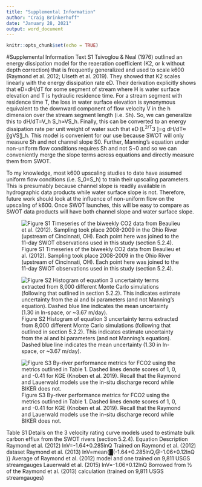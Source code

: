 ```yaml
---
title: "Supplemental Information"
author: "Craig Brinkerhoff"
date: "January 28, 2021"
output: word_document
---
```


```r
knitr::opts_chunk$set(echo = TRUE)
```

#Supplemental Information
Text S1
Tsivoglou & Neal (1976) outlined an energy dissipation model for the reaeration coefficient (K2, or k without depth correction) that is frequently generalized and used to scale k600 (Raymond et al. 2012; Ulseth et al. 2019). They showed that K2 scales linearly with the energy dissipation rate eD. Their derivation explicitly shows that eD=dH/dT for some segment of stream where H is water surface elevation and T is hydraulic residence time. For a stream segment with residence time T, the loss in water surface elevation is synonymous equivalent to the downward component of flow velocity V in the h dimension over the stream segment length (i.e. Sh). So, we can generalize this to dH/dT=V_h S_h≈VS_h. Finally, this can be converted to an energy dissipation rate per unit weight of water such that eD [L^2/T^3 ]=g dH/dT≈〖gVS〗_h. This model is convenient for our use because SWOT will only measure Sh and not channel slope S0. Further, Manning’s equation under non-uniform flow conditions requires Sh and not S¬0 and so we can conveniently merge the slope terms across equations and directly measure them from SWOT.

To my knowledge, most k600 upscaling studies to date have assumed uniform flow conditions (i.e. S_0=S_h) to train their upscaling parameters. This is presumably because channel slope is readily available in hydrographic data products while water surface slope is not. Therefore, future work should look at the influence of non-uniform flow on the upscaling of k600. Once SWOT launches, this will be easy to compare as SWOT data products will have both channel slope and water surface slope.

![Figure S1 Timeseries of the biweekly CO2 data from Beaulieu et al. (2012). Sampling took place 2008-2009 in the Ohio River (upstream of Cincinnati, OH). Each point here was joined to the 11-day SWOT observations used in this study (section 5.2.4).](outputs/flux_implications/Beaulieu_timeseries.jpg)
 
![Figure S2 Histogram of equation 3 uncertainty terms extracted from 8,000 different Monte Carlo simulations (following that outlined in section 5.2.2). This indicates estimate uncertainty from the ai and bi parameters (and not Manning’s equation). Dashed blue line indicates the mean uncertainty (1.30 in ln-space, or ~3.67 m/day).](outputs/MonteCarlo/noMannings.jpeg)
 
![Figure S3 By-river performance metrics for FCO2 using the metrics outlined in Table 1. Dashed lines denote scores of 1, 0, and -0.41 for KGE (Knoben et al. 2019). Recall that the Raymond and Lauerwald models use the in-situ discharge record while BIKER does not.](outputs/flux_implications/FCO2_by_river.jpg)

Table S1 Details on the 3 velocity rating curve models used to estimate bulk carbon efflux from the SWOT rivers (section 5.2.4).
	Equation	Description
Raymond et al. (2012)	lnV=-1.64+0.285lnQ	Trained on Raymond et al. (2012) dataset
Raymond et al. (2013)	lnV=mean{█(-1.64+0.285lnQ,@-1.06+0.12lnQ  )}	Average of Raymond et al. (2012) model and one trained on 9,811 USGS streamgauges
Lauerwald et al. (2015)	lnV=-1.06+0.12lnQ	Borrowed from ½ of the Raymond et al. (2013) calculation (trained on 9,811 USGS streamgauges)

